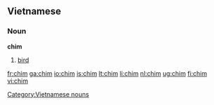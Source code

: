 ==Vietnamese==
===Noun===
'''chim'''
#[[bird]]

[[Category:Vietnamese nouns]]

{{vi-attention}}

[[fr:chim]]
[[ga:chim]]
[[io:chim]]
[[is:chim]]
[[lt:chim]]
[[li:chim]]
[[nl:chim]]
[[ug:chim]]
[[fi:chim]]
[[vi:chim]]